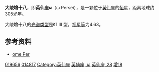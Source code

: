 {{Starbox short |
| name=大陵增十八 （英仙座ω）<br>ω Persei
| epoch=[[J2000.0|J2000.0]]
| constell=[[英仙座|英仙座]]
| 星官=[[胃宿|胃宿]] [[大陵|大陵]]
| ra=03<sup>h</sup> 11<sup>m</sup> 17.4<sup>s</sup>
| dec=+39° 36' 42"
| spectral=K1III
| appmag_v=+4.63
| dist_ly=305
| dist_pc=94
| names=Gorgonea Quarta, 28 Per, [[Star_catalogue#BS,_BSC,_HR|HR]] 947, [[Henry_Draper_Catalogue|HD]] 19656, [[Star_catalogue#SAO|SAO]] 56224
}}
'''大陵增十八'''，即'''英仙座ω'''（ω Persei），是一颗位于[[英仙座|英仙座]]的[[恒星|恒星]]，距离地球约305[[光年|光年]]。

大陵增十八的[[恒星光谱|光谱类型]]是K1 III 型，[[视星等|视星等]]为4.63。

==参考资料==
*[http://simbad.u-strasbg.fr/simbad/sim-id?Ident=Omega+persei ome Per] {{Wayback|url=http://simbad.u-strasbg.fr/simbad/sim-id?Ident=Omega+persei |date=20190926170346 }} 

{{Stars of Perseus}}
{{星官|大陵|8|21}}
[[Category:HD和HDE天體|019656]]
[[Category:HIP天體|014817]]
[[Category:英仙座|Category:英仙座]]
[[Category:拜耳天體|英仙座, ω]]
[[Category:佛氏天體|英仙座, 28]]
[[Category:大陵_(星官)|增18]]